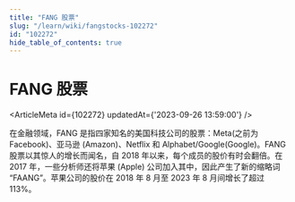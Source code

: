 ```yaml
---
title: "FANG 股票"
slug: "/learn/wiki/fangstocks-102272"
id: "102272"
hide_table_of_contents: true
---
```



# FANG 股票

<ArticleMeta id={102272} updatedAt={'2023-09-26 13:59:00'} />
<div className='border-solid border-b border-t-0 my-4 border-[var(--ifm-color-gray-300)]' />

在金融领域，FANG 是指四家知名的美国科技公司的股票：Meta(之前为 Facebook)、亚马逊 (Amazon)、Netflix 和 Alphabet/Google(Google)。FANG 股票以其惊人的增长而闻名，自 2018 年以来，每个成员的股价有时会翻倍。在 2017 年，一些分析师还将苹果 (Apple) 公司加入其中，因此产生了新的缩略词 “FAANG”。苹果公司的股价在 2018 年 8 月至 2023 年 8 月间增长了超过 113%。
